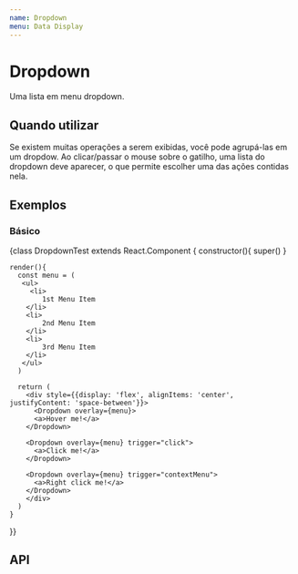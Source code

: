 ```yaml
---
name: Dropdown
menu: Data Display
---
```




# Dropdown

Uma lista em menu dropdown.

## Quando utilizar

Se existem muitas operações a serem exibidas, você pode agrupá-las em um dropdow. Ao clicar/passar o mouse sobre o gatilho, uma lista do dropdown deve aparecer, o que permite escolher uma das ações contidas nela.

## Exemplos

### Básico

<Playground>
  {class DropdownTest extends React.Component {
    constructor(){
      super()
    }

    render(){
      const menu = (
       <ul>
         <li>
            1st Menu Item
        </li>
        <li>
            2nd Menu Item
        </li>
        <li>
            3rd Menu Item
        </li>
       </ul>
      )

      return (
        <div style={{display: 'flex', alignItems: 'center', justifyContent: 'space-between'}}>
          <Dropdown overlay={menu}>
          <a>Hover me!</a>
        </Dropdown>

        <Dropdown overlay={menu} trigger="click">
          <a>Click me!</a>
        </Dropdown>

        <Dropdown overlay={menu} trigger="contextMenu">
          <a>Right click me!</a>
        </Dropdown>
        </div>
      )
    }
  }}
</Playground>

## API

<Props of={Dropdown} />
